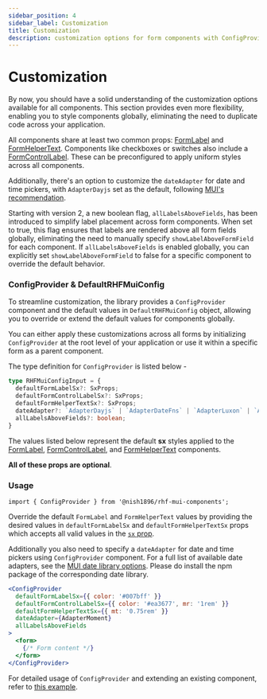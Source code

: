 ```yaml
---
sidebar_position: 4
sidebar_label: Customization
title: Customization
description: customization options for form components with ConfigProvider, allowing global styling and seamless control of FormLabel, FormHelperText, and dateAdapter for a consistent user experience.
---
```



# Customization

By now, you should have a solid understanding of the customization options 
available for all components. This section provides even more flexibility, 
enabling you to style components globally, eliminating the need to 
duplicate code across your application.

All components share at least two common props: [FormLabel](https://mui.com/material-ui/api/form-label/) 
and [FormHelperText](https://mui.com/material-ui/api/form-helper-text/). Components like checkboxes or switches 
also include a [FormControlLabel](https://mui.com/material-ui/api/form-control-label/). 
These can be preconfigured to apply uniform styles across all components. 

Additionally, there's an option to customize the `dateAdapter` for 
date and time pickers, with `AdapterDayjs` set as the default, following 
[MUI's recommendation](https://mui.com/x/react-date-pickers/base-concepts/#recommended-library).

Starting with version 2, a new boolean flag, `allLabelsAboveFields`,
has been introduced to simplify label placement across form components.
When set to true, this flag ensures that labels are rendered above all form
fields globally, eliminating the need to manually specify `showLabelAboveFormField`
for each component. If `allLabelsAboveFields` is enabled globally, you can explicitly
set `showLabelAboveFormField` to false for a specific component to override
the default behavior.

### ConfigProvider & DefaultRHFMuiConfig

To streamline customization, the library provides a `ConfigProvider` component
and the default values in `DefaultRHFMuiConfig` object, allowing you to 
override or extend the default values for components globally.

You can either apply these customizations across all forms by initializing 
`ConfigProvider` at the root level of your application or use it within a 
specific form as a parent component.

The type definition for `ConfigProvider` is listed below -

```ts
type RHFMuiConfigInput = {
  defaultFormLabelSx?: SxProps;
  defaultFormControlLabelSx?: SxProps;
  defaultFormHelperTextSx?: SxProps;
  dateAdapter?: `AdapterDayjs` | `AdapterDateFns` | `AdapterLuxon` | `AdapterMoment`;
  allLabelsAboveFields?: boolean;
}
```

The values listed below represent the default **sx** styles applied to the
[FormLabel](https://mui.com/material-ui/api/form-label/),
[FormControlLabel](https://mui.com/material-ui/api/form-control-label/),
and [FormHelperText](https://mui.com/material-ui/api/form-helper-text/) components.

<DefaultConfigValuesTable />

**All of these props are optional**.

### Usage

```
import { ConfigProvider } from '@nish1896/rhf-mui-components';
```

Override the default `FormLabel` and `FormHelperText` values by providing
the desired values in `defaultFormLabelSx` and `defaultFormHelperTextSx` props
which accepts all valid values in the [`sx` prop](https://mui.com/material-ui/customization/how-to-customize/#the-sx-prop).

Additionally you also need to specify a `dateAdapter` for date and time pickers using 
`ConfigProvider` component. For a full list of available date adapters, see the 
[MUI date library options](https://mui.com/x/react-date-pickers/base-concepts/#date-library).
Please do install the npm package of the corresponding date library.

```jsx
<ConfigProvider
  defaultFormLabelSx={{ color: '#007bff' }}
  defaultFormControlLabelSx={{ color: '#ea3677', mr: '1rem' }}
  defaultFormHelperTextSx={{ mt: '0.75rem' }}
  dateAdapter={AdapterMoment}
  allLabelsAboveFields
>
  <form>
    {/* Form content */}
  </form>
</ConfigProvider>
```

For detailed usage of `ConfigProvider` and extending an existing component,
refer to [this example](https://rhf-mui-components-examples.netlify.app/customization).